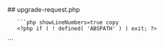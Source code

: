 

<div class="phpdocumentor-element -file">
    ## upgrade-request.php

        

    
       ```php showLineNumbers=true copy
       <?php if ( ! defined( 'ABSPATH' ) ) exit; ?>


<p><?php _e( 'Run this task from time to time if you have issues with WP Cron and need to get UM extension updates.', 'ultimate-member' ) ?></p>
<p>
	<a href="<?php echo esc_url( add_query_arg( 'um_adm_action', 'manual_upgrades_request' ) ); ?>" class="button">
		<?php _e( 'Get latest versions', 'ultimate-member' ) ?>
	</a>
</p>
       ```
</div>
